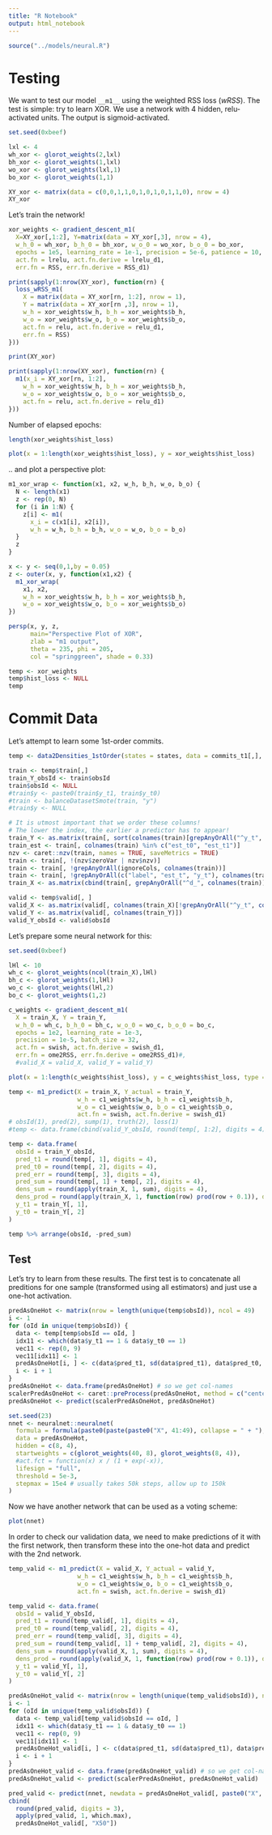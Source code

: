 ```yaml
---
title: "R Notebook"
output: html_notebook
---
```


```r
source("../models/neural.R")
```

# Testing

We want to test our model `__m1__` using the weighted RSS loss (_wRSS_). The test is simple: try to learn XOR. We use a network with 4 hidden, relu-activated units. The output is sigmoid-activated.

```r
set.seed(0xbeef)

lxl <- 4
wh_xor <- glorot_weights(2,lxl)
bh_xor <- glorot_weights(1,lxl)
wo_xor <- glorot_weights(lxl,1)
bo_xor <- glorot_weights(1,1)

XY_xor <- matrix(data = c(0,0,1,1,0,1,0,1,0,1,1,0), nrow = 4)
XY_xor
```

Let's train the network!

```r
xor_weights <- gradient_descent_m1(
  X=XY_xor[,1:2], Y=matrix(data = XY_xor[,3], nrow = 4),
  w_h_0 = wh_xor, b_h_0 = bh_xor, w_o_0 = wo_xor, b_o_0 = bo_xor,
  epochs = 1e5, learning_rate = 1e-1, precision = 5e-6, patience = 10,
  act.fn = lrelu, act.fn.derive = lrelu_d1,
  err.fn = RSS, err.fn.derive = RSS_d1)
```

```r
print(sapply(1:nrow(XY_xor), function(rn) {
  loss_wRSS_m1(
    X = matrix(data = XY_xor[rn, 1:2], nrow = 1),
    Y = matrix(data = XY_xor[rn ,3], nrow = 1),
    w_h = xor_weights$w_h, b_h = xor_weights$b_h,
    w_o = xor_weights$w_o, b_o = xor_weights$b_o,
    act.fn = relu, act.fn.derive = relu_d1,
    err.fn = RSS)
}))

print(XY_xor)

print(sapply(1:nrow(XY_xor), function(rn) {
  m1(x_i = XY_xor[rn, 1:2],
    w_h = xor_weights$w_h, b_h = xor_weights$b_h,
    w_o = xor_weights$w_o, b_o = xor_weights$b_o,
    act.fn = relu, act.fn.derive = relu_d1)
}))
```

Number of elapsed epochs:
```r
length(xor_weights$hist_loss)
```


```r
plot(x = 1:length(xor_weights$hist_loss), y = xor_weights$hist_loss)
```


.. and plot a perspective plot:

```r
m1_xor_wrap <- function(x1, x2, w_h, b_h, w_o, b_o) {
  N <- length(x1)
  z <- rep(0, N)
  for (i in 1:N) {
    z[i] <- m1(
      x_i = c(x1[i], x2[i]),
      w_h = w_h, b_h = b_h, w_o = w_o, b_o = b_o)
  }
  z
}

x <- y <- seq(0,1,by = 0.05)
z <- outer(x, y, function(x1,x2) {
  m1_xor_wrap(
    x1, x2,
    w_h = xor_weights$w_h, b_h = xor_weights$b_h,
    w_o = xor_weights$w_o, b_o = xor_weights$b_o)
})

persp(x, y, z,
      main="Perspective Plot of XOR",
      zlab = "m1 output",
      theta = 235, phi = 205,
      col = "springgreen", shade = 0.33)
```

```r
temp <- xor_weights
temp$hist_loss <- NULL
temp
```


# Commit Data

Let's attempt to learn some 1st-order commits.

```r
temp <- data2Densities_1stOrder(states = states, data = commits_t1[,], stateColumn = "label_t_0", split = 0.85, normalizePdfs = TRUE)

train <- temp$train[,]
train_Y_obsId <- train$obsId
train$obsId <- NULL
#train$y <- paste0(train$y_t1, train$y_t0)
#train <- balanceDatasetSmote(train, "y")
#train$y <- NULL

# It is utmost important that we order these columns!
# The lower the index, the earlier a predictor has to appear!
train_Y <- as.matrix(train[, sort(colnames(train)[grepAnyOrAll("^y_t", colnames(train))])])
train_est <- train[, colnames(train) %in% c("est_t0", "est_t1")]
nzv <- caret::nzv(train, names = TRUE, saveMetrics = TRUE)
train <- train[, !(nzv$zeroVar | nzv$nzv)]
train <- train[, !grepAnyOrAll(ignoreCols, colnames(train))]
train <- train[, !grepAnyOrAll(c("label", "est_t", "y_t"), colnames(train))]
train_X <- as.matrix(cbind(train[, grepAnyOrAll("^d_", colnames(train))], train_est))

valid <- temp$valid[, ]
valid_X <- as.matrix(valid[, colnames(train_X)[!grepAnyOrAll("^y_t", colnames(train_X))]])
valid_Y <- as.matrix(valid[, colnames(train_Y)])
valid_Y_obsId <- valid$obsId
```

Let's prepare some neural network for this:

```r
set.seed(0xbeef)

lHl <- 10
wh_c <- glorot_weights(ncol(train_X),lHl)
bh_c <- glorot_weights(1,lHl)
wo_c <- glorot_weights(lHl,2)
bo_c <- glorot_weights(1,2)

c_weights <- gradient_descent_m1(
  X = train_X, Y = train_Y,
  w_h_0 = wh_c, b_h_0 = bh_c, w_o_0 = wo_c, b_o_0 = bo_c,
  epochs = 1e2, learning_rate = 1e-3,
  precision = 1e-5, batch_size = 32,
  act.fn = swish, act.fn.derive = swish_d1,
  err.fn = ome2RSS, err.fn.derive = ome2RSS_d1)#,
  #valid_X = valid_X, valid_Y = valid_Y)
```

```r
plot(x = 1:length(c_weights$hist_loss), y = c_weights$hist_loss, type = "l")
```

```r
temp <- m1_predict(X = train_X, Y_actual = train_Y,
                   w_h = c1_weights$w_h, b_h = c1_weights$b_h,
                   w_o = c1_weights$w_o, b_o = c1_weights$b_o,
                   act.fn = swish, act.fn.derive = swish_d1)
# obsId(1), pred(2), sump(1), truth(2), loss(1)
#temp <- data.frame(cbind(valid_Y_obsId, round(temp[, 1:2], digits = 4), round(temp[, 1] + temp[, 2], digits = 4), valid_Y, round(temp[, 3], digits = 4)))

temp <- data.frame(
  obsId = train_Y_obsId,
  pred_t1 = round(temp[, 1], digits = 4),
  pred_t0 = round(temp[, 2], digits = 4),
  pred_err = round(temp[, 3], digits = 4),
  pred_sum = round(temp[, 1] + temp[, 2], digits = 4),
  dens_sum = round(apply(train_X, 1, sum), digits = 4),
  dens_prod = round(apply(train_X, 1, function(row) prod(row + 0.1)), digits = 5),
  y_t1 = train_Y[, 1],
  y_t0 = train_Y[, 2]
)

temp %>% arrange(obsId, -pred_sum)
```

## Test

Let's try to learn from these results. The first test is to concatenate all preditions for one sample (transformed using all estimators) and just use a one-hot activation.

```r
predAsOneHot <- matrix(nrow = length(unique(temp$obsId)), ncol = 49)
i <- 1
for (oId in unique(temp$obsId)) {
  data <- temp[temp$obsId == oId, ]
  idx11 <- which(data$y_t1 == 1 & data$y_t0 == 1)
  vec11 <- rep(0, 9)
  vec11[idx11] <- 1
  predAsOneHot[i, ] <- c(data$pred_t1, sd(data$pred_t1), data$pred_t0, sd(data$pred_t0), data$dens_sum, sd(data$dens_sum), data$dens_prod, sd(data$dens_prod), vec11)
  i <- i + 1
}
predAsOneHot <- data.frame(predAsOneHot) # so we get col-names
scalerPredAsOneHot <- caret::preProcess(predAsOneHot, method = c("center", "scale"))
predAsOneHot <- predict(scalerPredAsOneHot, predAsOneHot)
```
```r
set.seed(23)
nnet <- neuralnet::neuralnet(
  formula = formula(paste0(paste(paste0("X", 41:49), collapse = " + "), "~.")),
  data = predAsOneHot,
  hidden = c(8, 4),
  startweights = c(glorot_weights(40, 8), glorot_weights(8, 4)),
  #act.fct = function(x) x / (1 + exp(-x)),
  lifesign = "full",
  threshold = 5e-3,
  stepmax = 15e4 # usually takes 50k steps, allow up to 150k
)
```

Now we have another network that can be used as a voting scheme:

```r
plot(nnet)
```

In order to check our validation data, we need to make predictions of it with the first network, then transform these into the one-hot data and predict with the 2nd network.

```r
temp_valid <- m1_predict(X = valid_X, Y_actual = valid_Y,
                   w_h = c1_weights$w_h, b_h = c1_weights$b_h,
                   w_o = c1_weights$w_o, b_o = c1_weights$b_o,
                   act.fn = swish, act.fn.derive = swish_d1)

temp_valid <- data.frame(
  obsId = valid_Y_obsId,
  pred_t1 = round(temp_valid[, 1], digits = 4),
  pred_t0 = round(temp_valid[, 2], digits = 4),
  pred_err = round(temp_valid[, 3], digits = 4),
  pred_sum = round(temp_valid[, 1] + temp_valid[, 2], digits = 4),
  dens_sum = round(apply(valid_X, 1, sum), digits = 4),
  dens_prod = round(apply(valid_X, 1, function(row) prod(row + 0.1)), digits = 5),
  y_t1 = valid_Y[, 1],
  y_t0 = valid_Y[, 2]
)
```
```r
predAsOneHot_valid <- matrix(nrow = length(unique(temp_valid$obsId)), ncol = 50)
i <- 1
for (oId in unique(temp_valid$obsId)) {
  data <- temp_valid[temp_valid$obsId == oId, ]
  idx11 <- which(data$y_t1 == 1 & data$y_t0 == 1)
  vec11 <- rep(0, 9)
  vec11[idx11] <- 1
  predAsOneHot_valid[i, ] <- c(data$pred_t1, sd(data$pred_t1), data$pred_t0, sd(data$pred_t0), data$dens_sum, sd(data$dens_sum), data$dens_prod, sd(data$dens_prod), vec11, oId)
  i <- i + 1
}
predAsOneHot_valid <- data.frame(predAsOneHot_valid) # so we get col-names
predAsOneHot_valid <- predict(scalerPredAsOneHot, predAsOneHot_valid)
```
```r
pred_valid <- predict(nnet, newdata = predAsOneHot_valid[, paste0("X", 1:40)])
cbind(
  round(pred_valid, digits = 3),
  apply(pred_valid, 1, which.max),
  predAsOneHot_valid[, "X50"])
```








